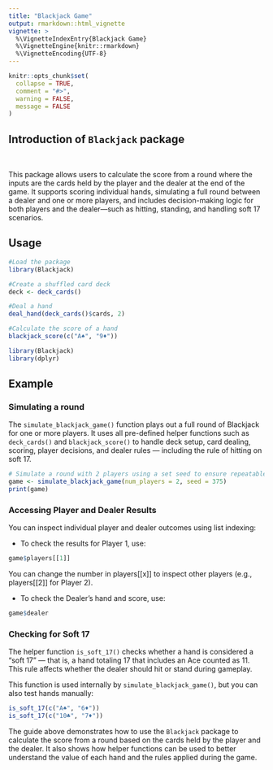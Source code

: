 ```yaml
---
title: "Blackjack Game"
output: rmarkdown::html_vignette
vignette: >
  %\VignetteIndexEntry{Blackjack Game}
  %\VignetteEngine{knitr::rmarkdown}
  %\VignetteEncoding{UTF-8}
---
```


```r
knitr::opts_chunk$set(
  collapse = TRUE,
  comment = "#>",
  warning = FALSE,
  message = FALSE
)
```

## Introduction of `Blackjack` package
<br> 

This package allows users to calculate the score from a round where the inputs are the cards held by the player and the dealer at the end of the game. It supports scoring individual hands, simulating a full round between a dealer and one or more players, and includes decision-making logic for both players and the dealer—such as hitting, standing, and handling soft 17 scenarios. 

## Usage
```r

#Load the package
library(Blackjack)

#Create a shuffled card deck
deck <- deck_cards()

#Deal a hand
deal_hand(deck_cards()$cards, 2)

#Calculate the score of a hand
blackjack_score(c("A♠", "9♦"))
```

```r
library(Blackjack)
library(dplyr)
```

## Example 

### Simulating a round 

The `simulate_blackjack_game()` function plays out a full round of Blackjack for one or more players. It uses all pre-defined helper functions such as `deck_cards()` and `blackjack_score()` to handle deck setup, card dealing, scoring, player decisions, and dealer rules — including the rule of hitting on soft 17.


```r
# Simulate a round with 2 players using a set seed to ensure repeatable results
game <- simulate_blackjack_game(num_players = 2, seed = 375)
print(game)
```

### Accessing Player and Dealer Results

You can inspect individual player and dealer outcomes using list indexing:

-  To check the results for Player 1, use:
```r
game$players[[1]]
```

You can change the number in players[[x]] to inspect other players (e.g., players[[2]] for Player 2).


- To check the Dealer's hand and score, use:
```r
game$dealer
```

### Checking for Soft 17 

The helper function `is_soft_17()` checks whether a hand is considered a "soft 17" — that is, a hand totaling 17 that includes an Ace counted as 11. This rule affects whether the dealer should hit or stand during gameplay.

This function is used internally by `simulate_blackjack_game()`, but you can also test hands manually:

```r
is_soft_17(c("A♠", "6♦"))     
is_soft_17(c("10♣", "7♦"))    
```

The guide above demonstrates how to use the `Blackjack` package to calculate the score from a round based on the cards held by the player and the dealer. It also shows how helper functions can be used to better understand the value of each hand and the rules applied during the game.

